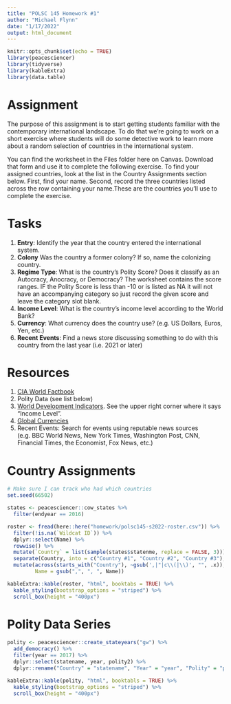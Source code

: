 ---
title: "POLSC 145 Homework #1"
author: "Michael Flynn"
date: "1/17/2022"
output: html_document
---

```{r setup, include=FALSE}
knitr::opts_chunk$set(echo = TRUE)
library(peacesciencer)
library(tidyverse)
library(kableExtra)
library(data.table)
```

# Assignment

The purpose of this assignment is to start getting students familiar with the contemporary international landscape. To do that we're going to work on a short exercise where students will do some detective work to learn more about a random selection of countries in the international system.

You can find the worksheet in the Files folder here on Canvas. Download that form and use it to complete the following exercise. To find your assigned countries, look at the list in the Country Assignments section below. First, find your name. Second, record the three countries listed across the row containing your name.These are the countries you'll use to complete the exercise. 

# Tasks

1. **Entry**: Identify the year that the country entered the international system.
2. **Colony** Was the country a former colony? If so, name the colonizing country.
3. **Regime Type**: What is the country's Polity Score? Does it classify as an Autocracy, Anocracy, or Democracy? The worksheet contains the score ranges. IF the Polity Score is less than -10 or is listed as NA it will not have an accompanying category so just record the given score and leave the category slot blank. 
4. **Income Level**: What is the country's income level according to the World Bank?
5. **Currency**: What currency does the country use? (e.g. US Dollars, Euros, Yen, etc.)
6. **Recent Events**: Find a news store discussing something to do with this country from the last year (i.e. 2021 or later)

# Resources

1. [CIA World Factbook](https://www.cia.gov/the-world-factbook/countries/)
2. Polity Data (see list below)
3. [World Development Indicators](https://data.worldbank.org/country). See the upper right corner where it says "Income Level".
4. [Global Currencies](https://en.wikipedia.org/wiki/List_of_circulating_currencies)
5. Recent Events: Search for events using reputable news sources (e.g. BBC World News, New York Times, Washington Post, CNN, Financial Times, the Economist, Fox News, etc.)


# Country Assignments

```{r, echo = FALSE}

# Make sure I can track who had which countries
set.seed(66502)

states <- peacesciencer::cow_states %>% 
  filter(endyear == 2016)

roster <- fread(here::here("homework/polsc145-s2022-roster.csv")) %>% 
  filter(!is.na(`Wildcat ID`)) %>% 
  dplyr::select(Name) %>% 
  rowwise() %>% 
  mutate(`Country` = list(sample(states$statenme, replace = FALSE, 3))) %>% 
  separate(Country, into = c("Country #1", "Country #2", "Country #3"), sep = ",") %>% 
  mutate(across(starts_with("Country"), ~gsub(',|"|c\\(|\\)', "", .x)),
         Name = gsub(",", ", ", Name))

kableExtra::kable(roster, "html", booktabs = TRUE) %>% 
  kable_styling(bootstrap_options = "striped") %>% 
  scroll_box(height = "400px")
```


# Polity Data Series

```{r, echo = FALSE, message=FALSE}
polity <- peacesciencer::create_stateyears("gw") %>% 
  add_democracy() %>% 
  filter(year == 2017) %>% 
  dplyr::select(statename, year, polity2) %>% 
  dplyr::rename("Country" = "statename", "Year" = "year", "Polity" = "polity2")

kableExtra::kable(polity, "html", booktabls = TRUE) %>% 
  kable_styling(bootstrap_options = "striped") %>% 
  scroll_box(height = "400px")
```